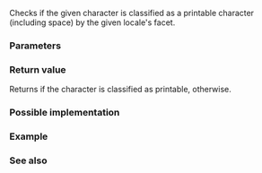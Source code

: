 {{cpp/title|isprint{{small|(std::locale)}}}}
{{cpp/locale/navbar}}
{{ddcl|header=locale|
template&lt; class CharT &gt;
bool isprint( CharT ch, const locale&amp; loc );
}}

Checks if the given character is classified as a printable character (including space) by the given locale's {{lc|std::ctype}} facet.

===Parameters===
{{par begin}}
{{par|ch|character}}
{{par|loc|locale}}
{{par end}}

===Return value===
Returns {{c|true}} if the character is classified as printable, {{c|false}} otherwise.

===Possible implementation===
{{eq fun
|1=
template&lt;class CharT&gt;
bool isprint(CharT ch, const std::locale&amp; loc)
{
    return std::use_facet&lt;std::ctype&lt;CharT&gt;&gt;(loc).is(std::ctype_base::print, ch);
}
}}

===Example===
{{example
|Demonstrates the use of {{tt|isprint()}} with different locales (OS-specific).
|code=
#include &lt;iostream&gt;
#include &lt;locale&gt;

int main()
{
    const wchar_t c = L'\u2122'; // trademark sign

    std::locale loc1("C");
    std::cout &lt;&lt; "isprint('™', C locale) returned "
              &lt;&lt; std::boolalpha &lt;&lt; std::isprint(c, loc1) &lt;&lt; '\n';

    std::locale loc2("en_US.UTF-8");
    std::cout &lt;&lt; "isprint('™', Unicode locale) returned "
              &lt;&lt; std::boolalpha &lt;&lt; std::isprint(c, loc2) &lt;&lt; '\n';
}
|p=true
|output=
isprint('™', C locale) returned false
isprint('™', Unicode locale) returned true
}}

===See also===
{{dsc begin}}
{{dsc inc|cpp/string/byte/dsc isprint}}
{{dsc inc|cpp/string/wide/dsc iswprint}}
{{dsc end}}

{{langlinks|de|es|fr|it|ja|pt|ru|zh}}